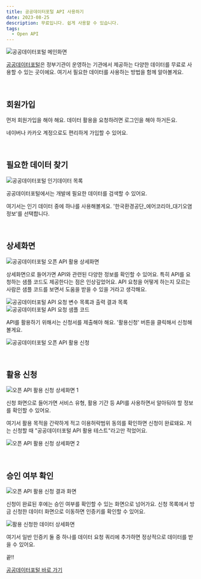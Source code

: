 ```yaml
---
title: 공공데이터포털 API 사용하기
date: 2023-08-25
description: 무료입니다. 쉽게 사용할 수 있습니다.
tags:
  - Open API
---
```


![공공데이터포털 메인화면](./01.png)

[공공데이터포털](https://www.data.go.kr/index.do)은 정부기관이 운영하는 기관에서 제공하는 다양한 데이터를 무료로 사용할 수 있는 곳이에요. 여기서 필요한 데이터를 사용하는 방법을 함께 알아볼게요.

<br />

## 회원가입

먼저 회원가입을 해야 해요. 데이터 활용을 요청하려면 로그인을 해야 하거든요.

네이버나 카카오 계정으로도 편리하게 가입할 수 있어요.

<br />

## 필요한 데이터 찾기

![공공데이터포털 인기데이터 목록](./02.png)

공공데이터포털에서는 개발에 필요한 데이터를 검색할 수 있어요.

여기서는 인기 데이터 중에 하나를 사용해볼게요. '한국환경공단\_에어코리아\_대기오염정보'를 선택합니다.

<br />

## 상세화면

![공공데이터포털 오픈 API 활용 상세화면](./03.png)

상세화면으로 들어가면 API와 관련된 다양한 정보를 확인할 수 있어요. 특히 API를 요청하는 샘플 코드도 제공한다는 점은 인상깊었어요. API 요청을 어떻게 하는지 모르는 사람은 샘플 코드를 보면서 도움을 받을 수 있을 거라고 생각해요.

![공공데이터포털 API 요청 변수 목록과 출력 결과 목록](./04.png)
![공공데이터포털 API 요청 샘플 코드](./05.png)

API를 활용하기 위해서는 신청서를 제출해야 해요. '활용신청' 버튼을 클릭해서 신청해볼게요.

![공공데이터포털 오픈 API 활용 신청](./03-1.png)

<br />

## 활용 신청

![오픈 API 활용 신청 상세화면 1](./06.png)

신청 화면으로 들어가면 서비스 유형, 활용 기간 등 API를 사용하면서 알아둬야 할 정보를 확인할 수 있어요.

여기서 활용 목적을 간략하게 적고 이용허락범위 동의를 확인하면 신청이 완료돼요. 저는 신청할 때 "공공데이터포털 API 활용 테스트"라고만 적었어요.

![오픈 API 활용 신청 상세화면 2](./07.png)

<br />

## 승인 여부 확인

![오픈 API 활용 신청 결과 화면](./08.png)

신청이 완료된 후에는 승인 여부를 확인할 수 있는 화면으로 넘어가요. 신청 목록에서 방금 신청한 데이터 화면으로 이동하면 인증키를 확인할 수 있어요.

![활용 신청한 데이터 상세화면](./09.png)

여기서 일반 인증키 둘 중 하나를 데이터 요청 쿼리에 추가하면 정상적으로 데이터를 받을 수 있어요.

끝!!

[공공데이터포털 바로 가기](https://www.data.go.kr/index.do)
